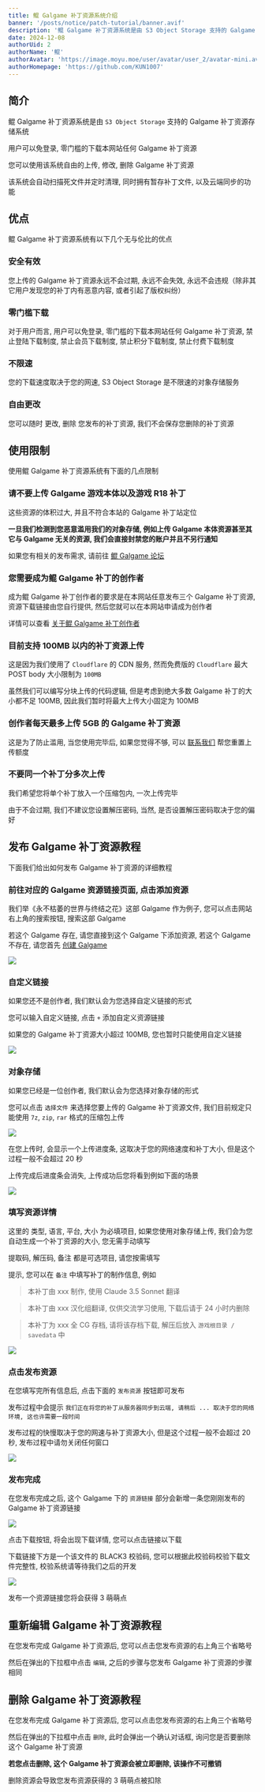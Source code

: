 ```yaml
---
title: 鲲 Galgame 补丁资源系统介绍
banner: '/posts/notice/patch-tutorial/banner.avif'
description: '鲲 Galgame 补丁资源系统是由 S3 Object Storage 支持的 Galgame 补丁资源存储系统, 目前支持 100MB 以内的 Galgame 补丁资源上传, 用户可以免登录, 零门槛的下载本网站任何 Galgame 补丁资源'
date: 2024-12-08
authorUid: 2
authorName: '鲲'
authorAvatar: 'https://image.moyu.moe/user/avatar/user_2/avatar-mini.avif'
authorHomepage: 'https://github.com/KUN1007'
---
```


## 简介

鲲 Galgame 补丁资源系统是由 `S3 Object Storage` 支持的 Galgame 补丁资源存储系统

用户可以免登录, 零门槛的下载本网站任何 Galgame 补丁资源

您可以使用该系统自由的上传, 修改, 删除 Galgame 补丁资源

该系统会自动扫描死文件并定时清理, 同时拥有暂存补丁文件, 以及云端同步的功能

## 优点

鲲 Galgame 补丁资源系统有以下几个无与伦比的优点

### 安全有效

您上传的 Galgame 补丁资源永远不会过期, 永远不会失效, 永远不会违规（除非其它用户发现您的补丁内有恶意内容, 或者引起了版权纠纷）

### 零门槛下载

对于用户而言, 用户可以免登录, 零门槛的下载本网站任何 Galgame 补丁资源, 禁止登陆下载制度, 禁止会员下载制度, 禁止积分下载制度, 禁止付费下载制度

### 不限速

您的下载速度取决于您的网速, S3 Object Storage 是不限速的对象存储服务

### 自由更改

您可以随时 更改, 删除 您发布的补丁资源, 我们不会保存您删除的补丁资源

## 使用限制

使用鲲 Galgame 补丁资源系统有下面的几点限制

### 请不要上传 Galgame 游戏本体以及游戏 R18 补丁

这些资源的体积过大, 并且不符合本站的 Galgame 补丁站定位

**一旦我们检测到您恶意滥用我们的对象存储, 例如上传 Galgame 本体资源甚至其它与 Galgame 无关的资源, 我们会直接封禁您的账户并且不另行通知**

如果您有相关的发布需求, 请前往 [鲲 Galgame 论坛](https://www.kungal.com)

### 您需要成为鲲 Galgame 补丁的创作者

成为鲲 Galgame 补丁创作者的要求是在本网站任意发布三个 Galgame 补丁资源, 资源下载链接由您自行提供, 然后您就可以在本网站申请成为创作者

详情可以查看 [关于鲲 Galgame 补丁创作者](/about/notice/creator)

### 目前支持 100MB 以内的补丁资源上传

这是因为我们使用了 `Cloudflare` 的 CDN 服务, 然而免费版的 `Cloudflare` 最大 POST body 大小限制为 `100MB`

虽然我们可以编写分块上传的代码逻辑, 但是考虑到绝大多数 Galgame 补丁的大小都不足 100MB, 因此我们暂时将最大上传大小固定为 100MB

### 创作者每天最多上传 5GB 的 Galgame 补丁资源

这是为了防止滥用, 当您使用完毕后, 如果您觉得不够, 可以 [联系我们](/about/notice/feedback) 帮您重置上传额度

### 不要同一个补丁分多次上传

我们希望您将单个补丁放入一个压缩包内, 一次上传完毕

由于不会过期, 我们不建议您设置解压密码, 当然, 是否设置解压密码取决于您的偏好

## 发布 Galgame 补丁资源教程

下面我们给出如何发布 Galgame 补丁资源的详细教程

### 前往对应的 Galgame 资源链接页面, 点击添加资源

我们举《永不枯萎的世界与终结之花》这部 Galgame 作为例子, 您可以点击网站右上角的搜索按钮, 搜索这部 Galgame

若这个 Galgame 存在, 请您直接到这个 Galgame 下添加资源, 若这个 Galgame 不存在, 请您首先 [创建 Galgame](/about/notice/galgame-tutorial)

![](/posts/notice/patch-tutorial/image1.avif)

### 自定义链接

如果您还不是创作者, 我们默认会为您选择自定义链接的形式

您可以输入自定义链接, 点击 `+` 添加自定义资源链接

如果您的 Galgame 补丁资源大小超过 100MB, 您也暂时只能使用自定义链接

![](/posts/notice/patch-tutorial/image2.avif)

### 对象存储

如果您已经是一位创作者, 我们默认会为您选择对象存储的形式

您可以点击 `选择文件` 来选择您要上传的 Galgame 补丁资源文件, 我们目前规定只能使用 `7z`, `zip`, `rar` 格式的压缩包上传

![](/posts/notice/patch-tutorial/image3.avif)

在您上传时, 会显示一个上传进度条, 这取决于您的网络速度和补丁大小, 但是这个过程一般不会超过 20 秒

上传完成后进度条会消失, 上传成功后您将看到例如下面的场景

![](/posts/notice/patch-tutorial/image4.avif)

### 填写资源详情

这里的 类型, 语言, 平台, 大小 为必填项目, 如果您使用对象存储上传, 我们会为您自动生成一个补丁资源的大小, 您无需手动填写

提取码, 解压码, 备注 都是可选项目, 请您按需填写

提示, 您可以在 `备注` 中填写补丁的制作信息, 例如

> 本补丁由 xxx 制作, 使用 Claude 3.5 Sonnet 翻译

> 本补丁由 xxx 汉化组翻译, 仅供交流学习使用, 下载后请于 24 小时内删除

> 本补丁为 xxx 全 CG 存档, 请将该存档下载, 解压后放入 `游戏根目录 / savedata` 中

![](/posts/notice/patch-tutorial/image5.avif)

### 点击发布资源

在您填写完所有信息后, 点击下面的 `发布资源` 按钮即可发布

发布过程中会提示 `我们正在将您的补丁从服务器同步到云端, 请稍后 ... 取决于您的网络环境, 这也许需要一段时间`

发布过程的快慢取决于您的网速与补丁资源大小, 但是这个过程一般不会超过 20 秒, 发布过程中请勿关闭任何窗口

![](/posts/notice/patch-tutorial/image6.avif)

### 发布完成

在您发布完成之后, 这个 Galgame 下的 `资源链接` 部分会新增一条您刚刚发布的 Galgame 补丁资源链接

![](/posts/notice/patch-tutorial/image7.avif)

点击下载按钮, 将会出现下载详情, 您可以点击链接以下载

下载链接下方是一个该文件的 BLACK3 校验码, 您可以根据此校验码校验下载文件完整性, 校验系统请等待我们之后的开发

![](/posts/notice/patch-tutorial/image8.avif)

发布一个资源链接您将会获得 3 萌萌点

## 重新编辑 Galgame 补丁资源教程

在您发布完成 Galgame 补丁资源后, 您可以点击您发布资源的右上角三个省略号

然后在弹出的下拉框中点击 `编辑`, 之后的步骤与您发布 Galgame 补丁资源的步骤相同

## 删除 Galgame 补丁资源教程

在您发布完成 Galgame 补丁资源后, 您可以点击您发布资源的右上角三个省略号

然后在弹出的下拉框中点击 `删除`, 此时会弹出一个确认对话框, 询问您是否要删除这个 Galgame 补丁资源

**若您点击删除, 这个 Galgame 补丁资源会被立即删除, 该操作不可撤销**

删除资源会导致您发布资源获得的 3 萌萌点被扣除
